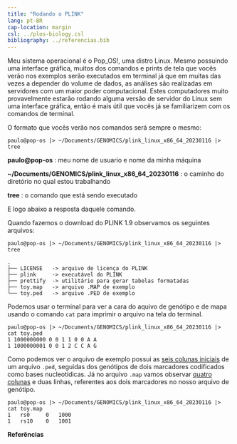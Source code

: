 ```yaml
---
title: "Rodando o PLINK"
lang: pt-BR
cap-location: margin
csl: ../plos-biology.csl
bibliography: ../referencias.bib
---
```



::: {.callout-important}

Meu sistema operacional é o Pop_OS!, uma distro Linux. Mesmo possuindo uma interface gráfica, muitos dos comandos e prints de tela que vocês verão nos exemplos serão executados em terminal já que em muitas das vezes a depender do volume de dados, as análises são realizadas em servidores com um maior poder computacional. Estes computadores muito provavelmente estarão rodando alguma versão de servidor do Linux sem uma interface gráfica, então é mais útil que vocês já se familiarizem com os comandos de terminal.

O formato que vocês verão nos comandos será sempre o mesmo:

```
paulo@pop-os |> ~/Documents/GENOMICS/plink_linux_x86_64_20230116 |> tree

```

**paulo@pop-os** : meu nome de usuario e nome da minha máquina

**~/Documents/GENOMICS/plink_linux_x86_64_20230116** : o caminho do diretório no qual estou trabalhando

**tree** : o comando que está sendo executado

E logo abaixo a resposta daquele comando.

:::



Quando fazemos o download do PLINK 1.9 observamos os seguintes arquivos:

```
paulo@pop-os |> ~/Documents/GENOMICS/plink_linux_x86_64_20230116 |> tree

.
├── LICENSE   -> arquivo de licença do PLINK
├── plink     -> executável do PLINK
├── prettify  -> utilitário para gerar tabelas formatadas
├── toy.map   -> arquivo .MAP de exemplo
└── toy.ped   -> arquivo .PED de exemplo
```

Podemos usar o terminal para ver a cara do aquivo de genótipo e de mapa usando o comando `cat` para imprimir o arquivo na tela do terminal.

```
paulo@pop-os |> ~/Documents/GENOMICS/plink_linux_x86_64_20230116 |> cat toy.ped 
1 1000000000 0 0 1 1 0 0 A A
1 1000000001 0 0 1 2 C C A G

``` 

Como podemos ver o arquivo de exemplo possui as [seis colunas iniciais](datafiles.qmd#colunas-iniciais) de um arquivo `.ped`, seguidas dos genótipos de dois marcadores codificados como bases nucleotídicas. Já no arquivo `.map` vamos observar [quatro colunas](datafiles.qmd#map-files) e duas linhas, referentes aos dois marcadores no nosso arquivo de genótipo.

```
paulo@pop-os |> ~/Documents/GENOMICS/plink_linux_x86_64_20230116 |> cat toy.map
1	rs0     0   1000
1	rs10    0   1001
```








::: {#refs}
**Referências**
:::